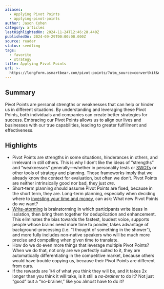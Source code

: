 ```yaml
---
aliases:
  - Applying Pivot Points
  - applying-pivot-points
author: Jason Cohen
category: articles
lastHighlightedOn: 2024-11-24T12:46:28.440Z
publishedOn: 2024-09-29T00:00:00.000Z
source: reader
status: seedling
tags:
  - favorite
  - strategy
title: Applying Pivot Points
url: >-
  https://longform.asmartbear.com/pivot-points/?utm_source=convertkit&utm_medium=email&utm_campaign=asmartbear_newsletter
---
```

## Summary

Pivot Points are personal strengths or weaknesses that can help or hinder us in different situations. By understanding and leveraging these Pivot Points, both individuals and companies can create better strategies for success. Embracing our Pivot Points allows us to align our lives and businesses with our true capabilities, leading to greater fulfillment and effectiveness.

## Highlights

- Pivot Points are strengths in some situations, hinderances in others, and irrelevant in still others. This is why I don’t like the ideas of “strengths” and “weaknesses” generally—whether in personality tests or [SWOTs](https://longform.asmartbear.com/swot/) or other tools of strategy and planning. Those frameworks imply that we already know the context for evaluation, but often we don’t. Pivot Points are neither intrinsically good nor bad, they just _are_.
- Short-term planning should assume Pivot Points are fixed, because in the short term, they are. Long-term planning, especially when deciding where to [investing your time and money](https://longform.asmartbear.com/investment/), can ask: What new Pivot Points do we want?
- [Write-storming](https://www.fastcompany.com/3033567/brainstorming-doesnt-work-try-this-technique-instead?utm_source=longform.asmartbear.com&utm_campaign=longform.asmartbear.com&utm_medium=post) is brainstorming in which participants write ideas in isolation, then bring them together for deduplication and enhancement. This eliminates the bias towards the fastest, loudest voice, supports people whose brains need more time to ponder, takes advantage of background-processing (i.e. “I thought of something in the shower”), and more fully includes non-native speakers who will be much more precise and compelling when given time to translate.
- How do we do even more things that leverage multiple Pivot Points? When we do that, not only are we perfectly suited to it, they are automatically differentiating in the competitive market, because others would have trouble copying us, because their Pivot Points are different from ours.
- If the rewards are 1/4 of what you think they will be, and it takes 2x longer than you think it will take, is it still a _no-brainer_ to do it? Not just “good” but a “no-brainer,” like you almost have to do it?
